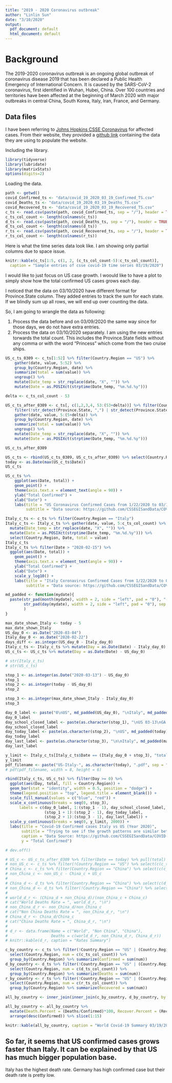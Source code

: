 ```yaml
---
title: "2019 - 2020 Coronavirus outbreak"
author: "Linlin Sun"
date: "3/10/2020"
output:
  pdf_document: default
  html_document: default
---
```


# Background

The 2019-2020 coronavirus outbreak is an ongoing global outbreak of coronavirus disease 2019 that has been declared a Public Health Emergency of International Concern. It is caused by the SARS-CoV-2 coronavirus, first identified in Wuhan, Hubei, China. Over 100 countries and territories have been affected at the beginning of March 2020 with major outbreaks in central China, South Korea, Italy, Iran, France, and Germany. 

## Data files

I have been referring to [Johns Hopkins CSSE Coronavirus](https://gisanddata.maps.arcgis.com/apps/opsdashboard/index.html#/bda7594740fd40299423467b48e9ecf) for affected cases. From their website, they provided a [github link](https://github.com/CSSEGISandData/COVID-19) containing the data they are using to populate the website. 

Including the library. 

```r
library(tidyverse)
library(lubridate)
library(matrixStats)
options(digits=2)
```

Loading the data. 

```r
path <- getwd()
covid_Confirmed_ts <- "data/covid_19_2020_03_19_Confirmed_TS.csv"
covid_Deaths_ts <- "data/covid_19_2020_03_19_Deaths_TS.csv"
covid_Recovered_ts <- "data/covid_19_2020_03_19_Recovered_TS.csv"
c_ts <- read.csv(paste(path, covid_Confirmed_ts, sep = "/"), header = TRUE)
c_ts_col_count <- length(colnames(c_ts))
d_ts <- read.csv(paste(path, covid_Deaths_ts, sep = "/"), header = TRUE)
d_ts_col_count <- length(colnames(d_ts))
r_ts <- read.csv(paste(path, covid_Recovered_ts, sep = "/"), header = TRUE)
r_ts_col_count <- length(colnames(r_ts))
```

Here is what the time series data look like. I am showing only partial columns due to space issue. 

```r
knitr::kable(c_ts[1:5, c(1, 2, (c_ts_col_count-5):c_ts_col_count)], 
  caption = "Sample entries of csse covid-19 time series 03/19/2020")
```

I would like to just focus on US case growth. I woould like to have a plot to simply show how the total confirmed US cases grows each day. 

I noticed that the data on 03/10/2020 have different format for Province.State column. They added entries to track the sum for each state. If we blindly sum up all rows, we will end up over counting the data. 

So, I am going to wrangle the data as following:

1. Process the data before and on 03/09/2020 the same way since for those days, we do not have extra entries. 
2. Process the data on 03/10/2020 separately. I am using the new entries torwards the total count. This includes the Province.State fields without any comma or with the word "Princess" which come from the two cruise ships. 

```r
US_c_ts_0309 <- c_ts[1:52] %>% filter(Country.Region == "US") %>% 
    gather(date, value, 5:52) %>%
    group_by(Country.Region, date) %>% 
    summarize(total = sum(value)) %>% 
    ungroup() %>% 
    mutate(Date_temp = str_replace(date, "X", "")) %>% 
    mutate(Date = as.POSIXct(strptime(Date_temp, "%m.%d.%y")))

delta <- c_ts_col_count - 53

US_c_ts_after_0309 <- c_ts[, c(1,2,3,4, 53:(53+delta))] %>% filter(Country.Region == "US") %>% 
    filter(!str_detect(Province.State, ",") | str_detect(Province.State, "Princess")) %>% 
    gather(date, value, 5:(5+delta)) %>%
    group_by(Country.Region, date) %>% 
    summarize(total = sum(value)) %>% 
    ungroup() %>% 
    mutate(Date_temp = str_replace(date, "X", "")) %>% 
    mutate(Date = as.POSIXct(strptime(Date_temp, "%m.%d.%y")))

US_c_ts_after_0309

US_c_ts <- rbind(US_c_ts_0309, US_c_ts_after_0309) %>% select(Country.Region, Date, total)
today <- as.Date(max(US_c_ts$Date))
US_c_ts
```

```r
US_c_ts %>% 
    ggplot(aes(Date, total)) +
    geom_point() +
    theme(axis.text.x = element_text(angle = 90)) +
    ylab("Total Confirmed") +
    xlab("Date") +
    labs(title = "US Coronavirus Confirmed Cases from 1/22/2020 to 03/19/2020",
         subtitle = "Data source: https://github.com/CSSEGISandData/COVID-19 provided by Johns Hopkins University")

```


```r

Italy_c_ts <- c_ts %>% filter(Country.Region == "Italy")
Italy_c_ts <- Italy_c_ts %>% gather(date, value, 5:c_ts_col_count) %>% 
  mutate(Date_temp = str_replace(date, "X", "")) %>% 
  mutate(Date = as.POSIXct(strptime(Date_temp, "%m.%d.%y"))) %>% 
  select(Country.Region, Date, total = value)
Italy_c_ts
Italy_c_ts %>% filter(Date > "2020-02-15") %>% 
  ggplot(aes(Date, total)) +
    geom_point() +
    theme(axis.text.x = element_text(angle = 90)) +
    ylab("Total Confirmed") +
    xlab("Date") +
    scale_y_log10() +
    labs(title = "Italy Coronavirus Confirmed Cases from 1/22/2020 to 03/19/2020",
         subtitle = "Data source: https://github.com/CSSEGISandData/COVID-19 provided by Johns Hopkins University")


```

```r
md_padded <- function(mydate){
  paste(str_pad(month(mydate), width = 2, side = "left", pad = "0"), "-", 
        str_pad(day(mydate), width = 2, side = "left", pad = "0"), sep = ""
        )
}

max_date_shown_Italy <- today - 5
max_date_shown_Italy
US_day_0 <- as.Date("2020-03-04")
Italy_day_0 <- as.Date("2020-02-22")
days_diff <- as.integer(US_day_0 - Italy_day_0)
Italy_c_ts <- Italy_c_ts %>% mutate(Day = as.Date(Date) - Italy_day_0) %>% filter(Date <= max_date_shown_Italy)
US_c_ts <- US_c_ts %>% mutate(Day = as.Date(Date) - US_day_0)

# str(Italy_c_ts)
# str(US_c_ts)

stop_1 <- as.integer(as.Date("2020-03-13") - US_day_0)
stop_1
stop_2 <- as.integer(today - US_day_0)
stop_2

stop_3 <- as.integer(max_date_shown_Italy - Italy_day_0)
stop_3

day_0_label <- paste("0\nUS", md_padded(US_day_0), "\nItaly", md_padded(Italy_day_0))
day_0_label
day_school_closed_label <- paste(as.character(stop_1), "\nUS 03-13\nGA school\nclosed", sep = "")
day_school_closed_label
day_today_label <- paste(as.character(stop_2), "\nUS", md_padded(today), "\nItaly", md_padded(today - 11))
day_today_label
day_last_label <- paste(as.character(stop_3), "\n\nItaly", md_padded(max_date_shown_Italy))
day_last_label

y_limit <- Italy_c_ts[Italy_c_ts$Date == (Italy_day_0 + stop_3), "total"]
y_limit
pdf_filename <- paste("US-Italy-", as.character(today), ".pdf", sep = "")
# pdf(pdf_filename, width = 8, height = 6)

rbind(Italy_c_ts, US_c_ts) %>% filter(Day >= 0) %>% 
  ggplot(aes(Day, total, fill = Country.Region)) + 
  geom_bar(stat = "identity", width = 0.5, position = "dodge") +
  theme(legend.position = "top", legend.title = element_blank()) +
  scale_fill_manual(values = c("blue", "red")) +
  scale_x_continuous(breaks = seq(0, stop_3),
      labels = c(day_0_label, 1:(stop_1 - 1), day_school_closed_label, 
                 (stop_1 + 1):(stop_2 - 1), day_today_label, 
                 (stop_2 + 1):(stop_3 - 1), day_last_label)) +
  scale_y_continuous(breaks = seq(0, y_limit, 2000)) + 
  labs(title = "Covid-19 Confirmed cases Italy vs US (Year 2020)", 
       subtitle = "Trying to see if the growth patterns are similar between Italy and US. \nDay 0 were picked when both countries have similar confirmed cases.",
       caption = "Data Source: https://github.com/CSSEGISandData/COVID-19/tree/master/csse_covid_19_data/csse_covid_19_time_series",
       y = "Total Confirmed")

# dev.off()

```

```r
# US_c <- US_c_ts_after_0309 %>% filter(Date == today) %>% pull(total)
# non_US_c <- c_ts %>% filter(!Country.Region == "US") %>% select(c(c_ts_col_count)) %>% sum()
# China_c <- c_ts %>% filter(Country.Region == "China") %>% select(c(c_ts_col_count)) %>% sum()
# non_China_c <- non_US_c - China_c + US_c
# 
# China_d <- d_ts %>% filter(Country.Region == "China") %>% select(c(d_ts_col_count)) %>% sum()
# non_China_d <- d_ts %>% filter(!Country.Region == "China") %>% select(c(d_ts_col_count)) %>% sum()
# 
# world_d_r <- (China_d + non_China_d)/(non_China_c + China_c)
# cat("World Deaths Rate = ", world_d_r, "\n")
# non_China_d_r <- non_China_d/non_China_c
# cat("Non China Deaths Rate = ", non_China_d_r, "\n")
# China_d_r <- China_d/China_c
# cat("China Deaths Rate = ", China_d_r, "\n")
# 
# d_r <- data.frame(Name = c("World", "Non China", "China"),
#                   Deaths = c(world_d_r, non_China_d_r, China_d_r))
# knitr::kable(d_r, caption = "Rates Summary")

```

```r
c_by_country <- c_ts %>% filter(!Country.Region == "US" | (Country.Region == "US" & !str_detect(Province.State, ","))) %>% 
  select(Country.Region, num = c(c_ts_col_count)) %>%
  group_by(Country.Region) %>% summarize(Confirmed = sum(num)) 
d_by_country <- d_ts %>% filter(!Country.Region == "US" | (Country.Region == "US" & !str_detect(Province.State, ","))) %>% 
  select(Country.Region, num = c(d_ts_col_count)) %>% 
  group_by(Country.Region) %>% summarize(Deaths = sum(num)) 
r_by_country <- r_ts %>% filter(!Country.Region == "US" | (Country.Region == "US" & !str_detect(Province.State, ","))) %>% 
  select(Country.Region, num = c(r_ts_col_count)) %>% 
  group_by(Country.Region) %>% summarize(Recovered = sum(num)) 

all_by_country <- inner_join(inner_join(c_by_country, d_by_country, by = "Country.Region"), r_by_country, by = "Country.Region")

all_by_country <- all_by_country %>% 
  mutate(Death.Percent = (Deaths/Confirmed)*100, Recover.Percent = (Recovered/Confirmed)*100) %>% 
  arrange(desc(Confirmed)) %>% slice(1:15)

knitr::kable(all_by_country, caption = "World Covid-19 Summary 03/19/2020")
```


## So far, it seems that US confirmed cases grows faster than Italy. It can be explained by that US has much bigger population base. 
Italy has the highest death rate. 
Germany has high confirmed case but their death rate is pretty low. 






